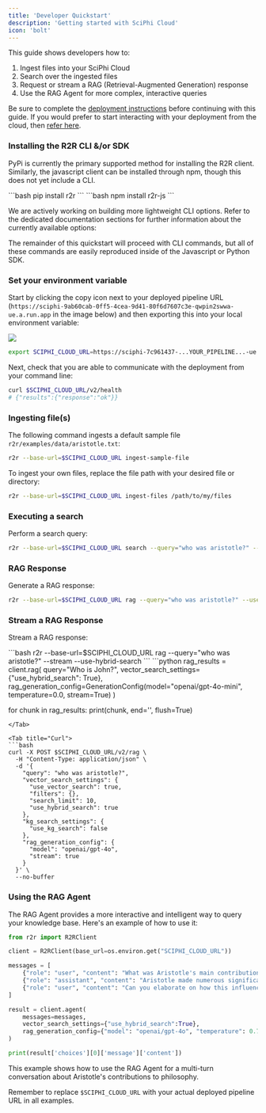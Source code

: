 ```yaml
---
title: 'Developer Quickstart'
description: 'Getting started with SciPhi Cloud'
icon: 'bolt'
---
```


This guide shows developers how to:

1. Ingest files into your SciPhi Cloud
2. Search over the ingested files
3. Request or stream a RAG (Retrieval-Augmented Generation) response
4. Use the RAG Agent for more complex, interactive queries

Be sure to complete the [deployment instructions](/sciphi-cloud/deploy) before continuing with this guide. If you would prefer to start interacting with your deployment from the cloud, then [refer here](/sciphi-cloud/projects).


### Installing the R2R CLI &/or SDK

PyPi is currently the primary supported method for installing the R2R client. Similarly, the javascript client can be installed through npm, though this does not yet include a CLI.

<Tabs>
<Tab title="Python SDK + CLI">
```bash
pip install r2r
```
</Tab>
<Tab title="JS SDK">
```bash
npm install r2r-js
```
</Tab>
</Tabs>

We are actively working on building more lightweight CLI options. Refer to the dedicated documentation sections for further information about the currently available options:

<CardGroup cols={3}>
  <Card title="API Reference" icon="message-code" href="/api-reference/introduction" />
  <Card title="Python SDK" icon="python" href="/documentation/python-sdk" />
  <Card title="Javascript SDK" icon="js" href="/documentation/js-sdk" />
</CardGroup>

The remainder of this quickstart will proceed with CLI commands, but all of these commands are easily reproduced inside of the Javascript or Python SDK.


### Set your environment variable

Start by clicking the copy icon next to your deployed pipeline URL (`https://sciphi-9ab60cab-0ff5-4cea-9d41-80f6d7607c3e-qwpin2swwa-ue.a.run.app` in the image below) and then exporting this into your local environment variable:

<Frame>
  <img src="/images/deployment.png" style={{ borderRadius: '0.5rem' }} />
</Frame>

```bash
export SCIPHI_CLOUD_URL=https://sciphi-7c961437-...YOUR_PIPELINE...-ue.a.run.app
```

Next, check that you are able to communicate with the deployment from your command line:

```bash
curl $SCIPHI_CLOUD_URL/v2/health
# {"results":{"response":"ok"}}
```

### Ingesting file(s)

The following command ingests a default sample file `r2r/examples/data/aristotle.txt`:

```bash
r2r --base-url=$SCIPHI_CLOUD_URL ingest-sample-file
```

To ingest your own files, replace the file path with your desired file or directory:


```bash
r2r --base-url=$SCIPHI_CLOUD_URL ingest-files /path/to/my/files
```

### Executing a search

Perform a search query:

```bash
r2r --base-url=$SCIPHI_CLOUD_URL search --query="who was aristotle?" --use-hybrid-search
```


### RAG Response

Generate a RAG response:

```bash
r2r --base-url=$SCIPHI_CLOUD_URL rag --query="who was aristotle?" --use-hybrid-search
```

### Stream a RAG Response

Stream a RAG response:

<Tabs>
<Tab title="CLI">
```bash
r2r --base-url=$SCIPHI_CLOUD_URL rag --query="who was aristotle?" --stream --use-hybrid-search
```
</Tab>

<Tab title="Python">
```python
rag_results = client.rag(
    query="Who is John?",
    vector_search_settings={"use_hybrid_search": True},
    rag_generation_config=GenerationConfig(model="openai/gpt-4o-mini", temperature=0.0, stream=True)
)

for chunk in rag_results:
    print(chunk, end='', flush=True)
```
</Tab>

<Tab title="Curl">
```bash
curl -X POST $SCIPHI_CLOUD_URL/v2/rag \
  -H "Content-Type: application/json" \
  -d '{
    "query": "who was aristotle?",
    "vector_search_settings": {
      "use_vector_search": true,
      "filters": {},
      "search_limit": 10,
      "use_hybrid_search": true
    },
    "kg_search_settings": {
      "use_kg_search": false
    },
    "rag_generation_config": {
      "model": "openai/gpt-4o",
      "stream": true
    }
  }' \
  --no-buffer
```
</Tab>
</Tabs>

### Using the RAG Agent

The RAG Agent provides a more interactive and intelligent way to query your knowledge base. Here's an example of how to use it:

```python
from r2r import R2RClient

client = R2RClient(base_url=os.environ.get("SCIPHI_CLOUD_URL"))

messages = [
    {"role": "user", "content": "What was Aristotle's main contribution to philosophy?"},
    {"role": "assistant", "content": "Aristotle made numerous significant contributions to philosophy, but one of his main contributions was in the field of logic and reasoning. He developed a system of formal logic, which is considered the first comprehensive system of its kind in Western philosophy. This system, often referred to as Aristotelian logic or term logic, provided a framework for deductive reasoning and laid the groundwork for scientific thinking."},
    {"role": "user", "content": "Can you elaborate on how this influenced later thinkers?"}
]

result = client.agent(
    messages=messages,
    vector_search_settings={"use_hybrid_search":True},
    rag_generation_config={"model": "openai/gpt-4o", "temperature": 0.7}
)

print(result['choices'][0]['message']['content'])
```

This example shows how to use the RAG Agent for a multi-turn conversation about Aristotle's contributions to philosophy.

Remember to replace `$SCIPHI_CLOUD_URL` with your actual deployed pipeline URL in all examples.
